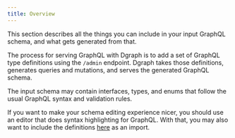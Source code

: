 ```yaml
---
title: Overview
---
```



<DgraphWIP />

This section describes all the things you can include in your input GraphQL
schema, and what gets generated from that.

The process for serving GraphQL with Dgraph is to add a set of GraphQL type
definitions using the `/admin` endpoint. Dgraph takes those definitions,
generates queries and mutations, and serves the generated GraphQL schema.

The input schema may contain interfaces, types, and enums that follow the usual
GraphQL syntax and validation rules.

If you want to make your schema editing experience nicer, you should use an
editor that does syntax highlighting for GraphQL. With that, you may also want
to include the definitions [here](./dgraph-schema) as an import.
